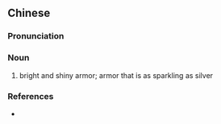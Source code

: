 {{also|烂银铠}}
==Chinese==
{{zh-forms|s=烂银铠|type=21}}

===Pronunciation===
{{zh-pron
|m=lànyínkǎi
|cat=n
}}

===Noun===
{{zh-noun}}

# {{lb|zh|archaic}} bright and shiny armor; armor that is as sparkling as silver

===References===
* {{cite-book
|last=Luo
|first=Guanzhong
|authorlink=w:Luo Guanzhong
|coauthors=
|year=
|title=Annotated [[s:Romance of the Three Kingdoms/Chapter 5#16|Romance of the Three Kingdoms/Chapter 5]], page 71, note 31
|language=Mandarin
|publisher=
|location=
|isbn=957911305X
}}